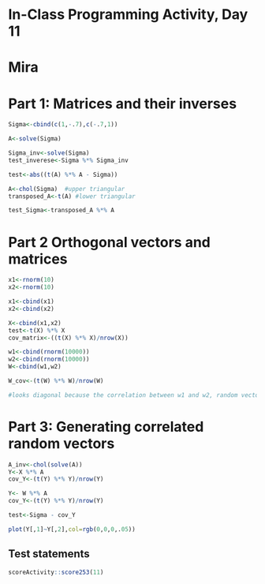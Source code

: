 # In-Class Programming Activity, Day 11

# Mira

# Part 1: Matrices and their inverses

```r

Sigma<-cbind(c(1,-.7),c(-.7,1))

A<-solve(Sigma)

Sigma_inv<-solve(Sigma)
test_inverese<-Sigma %*% Sigma_inv

test<-abs((t(A) %*% A - Sigma))

A<-chol(Sigma)  #upper triangular
transposed_A<-t(A) #lower triangular

test_Sigma<-transposed_A %*% A

```

# Part 2 Orthogonal vectors and matrices

```r
x1<-rnorm(10)
x2<-rnorm(10)

x1<-cbind(x1)
x2<-cbind(x2)

X<-cbind(x1,x2)
test<-t(X) %*% X
cov_matrix<-((t(X) %*% X)/nrow(X))

w1<-cbind(rnorm(10000))
w2<-cbind(rnorm(10000))
W<-cbind(w1,w2)

W_cov<-(t(W) %*% W)/nrow(W)

#looks diagonal because the correlation between w1 and w2, random vectors are almost always close to orthogonal

```


# Part 3: Generating correlated random vectors

```r
A_inv<-chol(solve(A))
Y<-X %*% A
cov_Y<-(t(Y) %*% Y)/nrow(Y)

Y<- W %*% A
cov_Y<-(t(Y) %*% Y)/nrow(Y)

test<-Sigma - cov_Y

```

```r
plot(Y[,1]~Y[,2],col=rgb(0,0,0,.05))

```

## Test statements

```r
scoreActivity::score253(11)
```